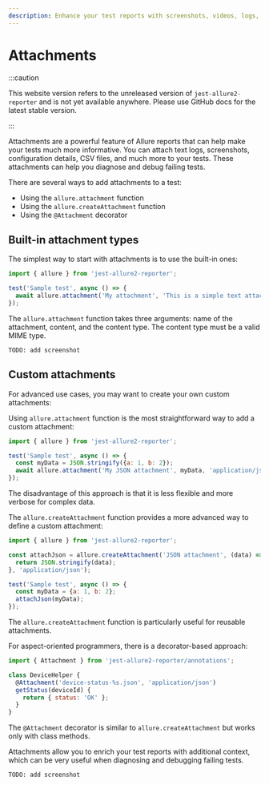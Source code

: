```yaml
---
description: Enhance your test reports with screenshots, videos, logs, and more.
---
```



# Attachments

:::caution

This website version refers to the unreleased version of `jest-allure2-reporter` and is not yet available
anywhere. Please use GitHub docs for the latest stable version.

:::

Attachments are a powerful feature of Allure reports that can help make your tests much more informative. You can attach text logs, screenshots, configuration details, CSV files, and much more to your tests. These attachments can help you diagnose and debug failing tests.

There are several ways to add attachments to a test:

* Using the `allure.attachment` function
* Using the `allure.createAttachment` function
* Using the `@Attachment` decorator

## Built-in attachment types

The simplest way to start with attachments is to use the built-in ones:

<Tabs groupId="approach">
  <TabItem value="function" label="Function">

```js
import { allure } from 'jest-allure2-reporter';

test('Sample test', async () => {
  await allure.attachment('My attachment', 'This is a simple text attachment', 'text/plain');
});
```

  </TabItem>
</Tabs>

The `allure.attachment` function takes three arguments: name of the attachment, content, and the content type. The content type must be a valid MIME type.

`TODO: add screenshot`

## Custom attachments

For advanced use cases, you may want to create your own custom attachments:

<Tabs>
  <TabItem value="attachment">

Using `allure.attachment` function is the most straightforward way to add a custom attachment:

```js
import { allure } from 'jest-allure2-reporter';

test('Sample test', async () => {
  const myData = JSON.stringify({a: 1, b: 2});
  await allure.attachment('My JSON attachment', myData, 'application/json');
});
```

The disadvantage of this approach is that it is less flexible and more verbose for complex data.

  </TabItem>
  <TabItem value="createAttachment">

The `allure.createAttachment` function provides a more advanced way to define a custom attachment:

```js
import { allure } from 'jest-allure2-reporter';

const attachJson = allure.createAttachment('JSON attachment', (data) => {
  return JSON.stringify(data);
}, 'application/json');

test('Sample test', async () => {
  const myData = {a: 1, b: 2};
  attachJson(myData);
});
```

The `allure.createAttachment` function is particularly useful for reusable attachments.

  </TabItem>
  <TabItem value="@Attachment">

For aspect-oriented programmers, there is a decorator-based approach:

```js
import { Attachment } from 'jest-allure2-reporter/annotations';

class DeviceHelper {
  @Attachment('device-status-%s.json', 'application/json')
  getStatus(deviceId) {
    return { status: 'OK' };
  }
}
```

The `@Attachment` decorator is similar to `allure.createAttachment` but works only with class methods.

  </TabItem>
</Tabs>

Attachments allow you to enrich your test reports with additional context, which can be very useful when diagnosing and debugging failing tests.

`TODO: add screenshot`
